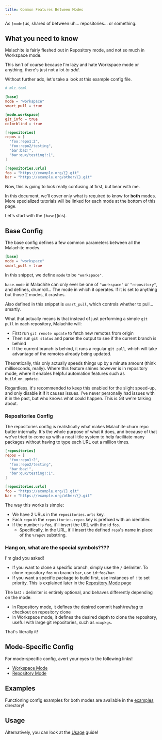 ```yaml
---
title: Common Features Between Modes
---
```


As `[mode]`us, shared of between uh… repositories… or something.

## What you need to know

Malachite is fairly fleshed out in Repository mode, and not so much in Workspace mode.

This isn't of course because I'm lazy and hate Workspace mode or anything, there's just not
a lot _to add_.

Without further ado, let's take a look at this example config file.

```toml
# mlc.toml

[base]
mode = "workspace"
smart_pull = true

[mode.workspace]
git_info = true
colorblind = true

[repositories]
repos = [
  "foo:repo1:2",
  "foo:repo2/testing",
  "bar:baz!",
  "bar:qux/testing!:1",
]

[repositories.urls]
foo = "https://example.org/{}.git"
bar = "https://example.org/other/{}.git"
```

Now, this is going to look really confusing at first, but bear with me.

In this document, we'll cover only what is required to know for **both** modes.
More specialized tutorials will be linked for each mode at the bottom of this page.

Let's start with the `[base]`(ics).

## Base Config

The base config defines a few common parameters between all the Malachite modes.

```toml
[base]
mode = "workspace"
smart_pull = true
```

In this snippet, we define `mode` to be `"workspace"`.

`base.mode` in Malachite can only ever be one of `"workspace"` or `"repository"`, and defines, drumroll…
The mode in which it operates. If it is set to anything but those 2 modes, it crashes.

Also defined in this snippet is `smart_pull`, which controls whether to pull… smartly.

What that actually means is that instead of just performing a simple `git pull` in each repository, Malachite
will:

- First run `git remote update` to fetch new remotes from origin
- Then run `git status` and parse the output to see if the current branch is behind
- If the current branch is behind, it runs a regular `git pull`, which will take advantage of the remotes
  already being updated.

Theoretically, this only actually speeds things up by a minute amount (think milliseconds, really). Where this feature shines however is in repository mode,
where it enables helpful automation features such as `build_on_update`.

Regardless, it's recommended to keep this enabled for the slight speed-up, and only disable it if it causes issues.
I've never personally had issues with it in the past, but who knows what could happen. This is Git we're talking about.

### Repositories Config

The repositories config is realistically what makes Malachite churn repo butter internally. It's the whole
purpose of what it does, and because of that we've tried to come up with a neat little system to help
facilitate many packages without having to type each URL out a million times.

```toml
[repositories]
repos = [
  "foo:repo1:2",
  "foo:repo2/testing",
  "bar:baz!",
  "bar:qux/testing!:1",
]

[repositories.urls]
foo = "https://example.org/{}.git"
bar = "https://example.org/other/{}.git"
```

The way this works is simple:

- We have 2 URLs in the `repositories.urls` key.
- Each `repo` in the `repositories.repos` key is prefixed with an identifier.
- If the number is `foo`, it'll insert the URL with the id `foo`.
  - Specifically, in the URL, it'll insert the defined `repo`'s name in place of the `%repo%` substring.

### Hang on, what are the special symbols????

I'm glad you asked!

- If you want to clone a specific branch, simply use the `/` delimiter. To clone repository `foo` on branch `bar`, use `id:foo/bar`.
- If you want a specific package to build first, use instances of `!` to set priority. This is explained later in the [Repository Mode](REPOSITORY_MODE.md) page

The last `:` delimiter is entirely optional, and behaves differently depending on the mode:

- In Repository mode, it defines the desired commit hash/rev/tag to checkout on repository clone
- In Workspace mode, it defines the desired depth to clone the repository, useful with large git repositories, such as `nixpkgs`.

That's literally it!

## Mode-Specific Config

For mode-specific config, avert your eyes to the following links!

- [Workspace Mode](WORKSPACE_MODE.md)
- [Repository Mode](REPOSITORY_MODE.md)

## Examples

Functioning config examples for both modes are available in the [examples](../examples) directory!

## Usage

Alternatively, you can look at the [Usage](USAGE.md) guide!
